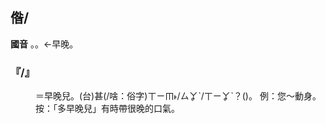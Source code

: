 
==偺/{{ruby|喒|·ㄗㄢ}}==



'''國音''' {{ruby|·|ㄗㄢ}}。{{ruby|←|ㄗㄢˇ}}。←早晚。

    

==='''『{{ruby|多|ㄉㄨㄛˊ}}{{ruby|偺|·ㄗㄢ}}/{{ruby|多|ㄉㄨㄛˊ}}{{ruby|咱|·ㄗㄢ}}』'''===
:  ＝{{ruby|多|ㄉㄨㄛˊ}}早晚兒。(台)甚(/啥：俗字)<rt>ㄒㄧㆬ˫/ㄙㆩˋ/ㄒㄧㆩˋ</rt>{{ruby|麼|ㄇㄧㆷ ͘}}{{ruby|時|ㄒㄧˊ}}{{ruby|陣|ㄗㄨㄣ˫}}？({{ruby|帶|ㄉㄨㄚ˪}}{{ruby|溫|ㄨㄣ}}{{ruby|柔|ㆢㄧㄨˊ/ㄌㄧㄨˊ}}{{ruby|親|ㄑㄧㄣ}}{{ruby|切|ㄑㄧㄚㆵ}}{{ruby|丌|ㆤ}}{{ruby|口|ㄎㄠˋ}}{{ruby|氣|ㄎㄧ˪}})。 例：您～動身。按：「多早晚兒」有時帶很晚的口氣。
    
